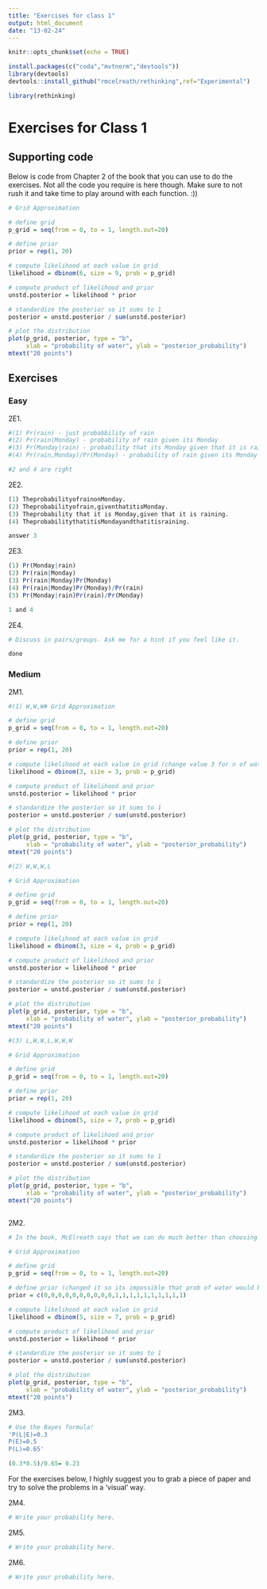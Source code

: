 ```yaml
---
title: "Exercises for class 1"
output: html_document
date: "13-02-24"
---
```


```r
knitr::opts_chunk$set(echo = TRUE)
```

```r
install.packages(c("coda","mvtnorm","devtools"))
library(devtools)
devtools::install_github("rmcelreath/rethinking",ref="Experimental")
```


```r
library(rethinking)
```

# Exercises for Class 1

## Supporting code

Below is code from Chapter 2 of the book that you can use to do the exercises. Not all the code you require is here though. Make sure to not rush it and take time to play around with each function. :))

```r
# Grid Approximation

# define grid
p_grid = seq(from = 0, to = 1, length.out=20)

# define prior
prior = rep(1, 20)

# compute likelihood at each value in grid
likelihood = dbinom(6, size = 9, prob = p_grid)

# compute product of likelihood and prior
unstd.posterior = likelihood * prior

# standardize the posterior so it sums to 1
posterior = unstd.posterior / sum(unstd.posterior)

# plot the distribution
plot(p_grid, posterior, type = "b",
     xlab = "probability of water", ylab = "posterior_probability")
mtext("20 points")

```

## Exercises

### Easy

2E1. 

```r

#(1) Pr(rain) - just probabbility of rain
#(2) Pr(rain|Monday) - probability of rain given its Monday
#(3) Pr(Monday|rain) - probability that its Monday given that it is raining
#(4) Pr(rain,Monday)/Pr(Monday) - probability of rain given its Monday

#2 and 4 are right


```

2E2.

```r

(1) TheprobabilityofrainonMonday.
(2) Theprobabilityofrain,giventhatitisMonday.
(3) Theprobability that it is Monday,given that it is raining.
(4) TheprobabilitythatitisMondayandthatitisraining.

answer 3
```

2E3.

```r

(1) Pr(Monday|rain)
(2) Pr(rain|Monday)
(3) Pr(rain|Monday)Pr(Monday)
(4) Pr(rain|Monday)Pr(Monday)/Pr(rain) 
(5) Pr(Monday|rain)Pr(rain)/Pr(Monday)

1 and 4
```

2E4.

```r

# Discuss in pairs/groups. Ask me for a hint if you feel like it.

done


```

### Medium

2M1.

```r
#(1) W,W,W# Grid Approximation

# define grid
p_grid = seq(from = 0, to = 1, length.out=20)

# define prior
prior = rep(1, 20)

# compute likelihood at each value in grid (change value 3 for n of waters and size for total number of tosses)
likelihood = dbinom(3, size = 3, prob = p_grid)

# compute product of likelihood and prior
unstd.posterior = likelihood * prior

# standardize the posterior so it sums to 1
posterior = unstd.posterior / sum(unstd.posterior)

# plot the distribution
plot(p_grid, posterior, type = "b",
     xlab = "probability of water", ylab = "posterior_probability")
mtext("20 points")
```


```r
#(2) W,W,W,L

# Grid Approximation

# define grid
p_grid = seq(from = 0, to = 1, length.out=20)

# define prior
prior = rep(1, 20)

# compute likelihood at each value in grid
likelihood = dbinom(3, size = 4, prob = p_grid)

# compute product of likelihood and prior
unstd.posterior = likelihood * prior

# standardize the posterior so it sums to 1
posterior = unstd.posterior / sum(unstd.posterior)

# plot the distribution
plot(p_grid, posterior, type = "b",
     xlab = "probability of water", ylab = "posterior_probability")
mtext("20 points")
```


```r
#(3) L,W,W,L,W,W,W

# Grid Approximation

# define grid
p_grid = seq(from = 0, to = 1, length.out=20)

# define prior
prior = rep(1, 20)

# compute likelihood at each value in grid 
likelihood = dbinom(5, size = 7, prob = p_grid)

# compute product of likelihood and prior
unstd.posterior = likelihood * prior

# standardize the posterior so it sums to 1
posterior = unstd.posterior / sum(unstd.posterior)

# plot the distribution
plot(p_grid, posterior, type = "b",
     xlab = "probability of water", ylab = "posterior_probability")
mtext("20 points")



```

2M2.

```r

# In the book, McElreath says that we can do much better than choosing a uniform prior for estimating the coverage of water. Is this what we are doing here? How does that impact our estimation?

# Grid Approximation

# define grid
p_grid = seq(from = 0, to = 1, length.out=20)

# define prior (changed it so its impossible that prob of water would be less than 0.5)
prior = c(0,0,0,0,0,0,0,0,0,0,1,1,1,1,1,1,1,1,1,1)

# compute likelihood at each value in grid 
likelihood = dbinom(5, size = 7, prob = p_grid)

# compute product of likelihood and prior
unstd.posterior = likelihood * prior

# standardize the posterior so it sums to 1
posterior = unstd.posterior / sum(unstd.posterior)

# plot the distribution
plot(p_grid, posterior, type = "b",
     xlab = "probability of water", ylab = "posterior_probability")
mtext("20 points")


```

2M3.

```r

# Use the Bayes formula!
'P(L|E)=0.3
P(E)=0.5
P(L)=0.65'

(0.3*0.5)/0.65= 0.23

```

For the exercises below, I highly suggest you to grab a piece of paper and try to solve the problems in a 'visual' way.

2M4.

```r

# Write your probability here.

```

2M5.

```r

# Write your probability here.

```

2M6.

```r

# Write your probability here.

```

